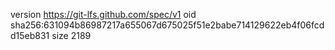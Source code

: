 version https://git-lfs.github.com/spec/v1
oid sha256:631094b86987217a655067d675025f51e2babe714129622eb4f06fcdd15eb831
size 2189
